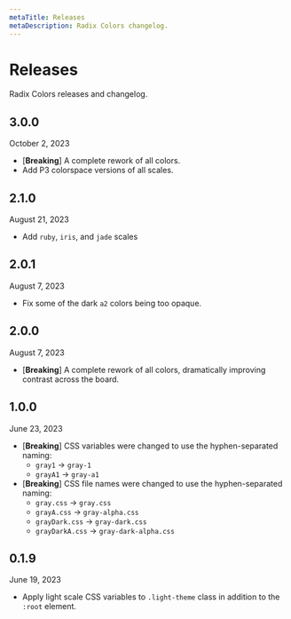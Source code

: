 ```yaml
---
metaTitle: Releases
metaDescription: Radix Colors changelog.
---
```


# Releases

<Description>Radix Colors releases and changelog.</Description>

## 3.0.0

<Note> October 2, 2023 </Note>

- [**Breaking**] A complete rework of all colors.
- Add P3 colorspace versions of all scales.

## 2.1.0

<Note>August 21, 2023</Note>

- Add `ruby`, `iris`, and `jade` scales

## 2.0.1

<Note>August 7, 2023</Note>

- Fix some of the dark `a2` colors being too opaque.

## 2.0.0

<Note>August 7, 2023</Note>

- [**Breaking**] A complete rework of all colors, dramatically improving contrast across the board.

## 1.0.0

<Note>June 23, 2023</Note>

- [**Breaking**] CSS variables were changed to use the hyphen-separated naming:
  - `gray1` → `gray-1`
  - `grayA1` → `gray-a1`
- [**Breaking**] CSS file names were changed to use the hyphen-separated naming:
  - `gray.css` → `gray.css`
  - `grayA.css` → `gray-alpha.css`
  - `grayDark.css` → `gray-dark.css`
  - `grayDarkA.css` → `gray-dark-alpha.css`

## 0.1.9

<Note>June 19, 2023</Note>

- Apply light scale CSS variables to `.light-theme` class in addition to
  the `:root` element.
